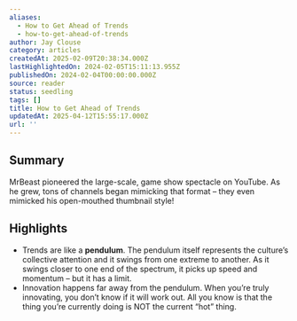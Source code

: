 ```yaml
---
aliases:
  - How to Get Ahead of Trends
  - how-to-get-ahead-of-trends
author: Jay Clouse
category: articles
createdAt: 2025-02-09T20:38:34.000Z
lastHighlightedOn: 2024-02-05T15:11:13.955Z
publishedOn: 2024-02-04T00:00:00.000Z
source: reader
status: seedling
tags: []
title: How to Get Ahead of Trends
updatedAt: 2025-04-12T15:55:17.000Z
url: ''
---
```

## Summary

MrBeast pioneered the large-scale, game show spectacle on YouTube. As he grew, tons of channels began mimicking that format – they even mimicked his open-mouthed thumbnail style!

## Highlights

- Trends are like a **pendulum**. The pendulum itself represents the culture’s collective attention and it swings from one extreme to another. As it swings closer to one end of the spectrum, it picks up speed and momentum – but it has a limit.
- Innovation happens far away from the pendulum. When you’re truly innovating, you don’t know if it will work out. All you know is that the thing you’re currently doing is NOT the current “hot” thing.
